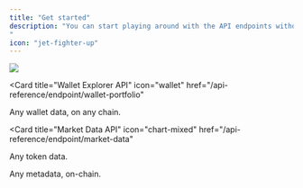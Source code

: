 ```yaml
---
title: "Get started"
description: "You can start playing around with the API endpoints without signing up, but latency will be increased. 
"
icon: "jet-fighter-up"
---
```


<Frame>
  <img src="https://i.imgur.com/eZ2hAXj.png" />
</Frame>

<CardGroup>

<Card
  title="Wallet Explorer API"
  icon="wallet"
  href="/api-reference/endpoint/wallet-portfolio"
>
  Any wallet data, on any chain.
</Card>

<Card
  title="Market Data API"
  icon="chart-mixed"
  href="/api-reference/endpoint/market-data"
>
  Any token data.
</Card>

<Card title="Metadata API" icon="hashtag" href="/api-reference/endpoint/all">
  Any metadata, on-chain.
</Card>
